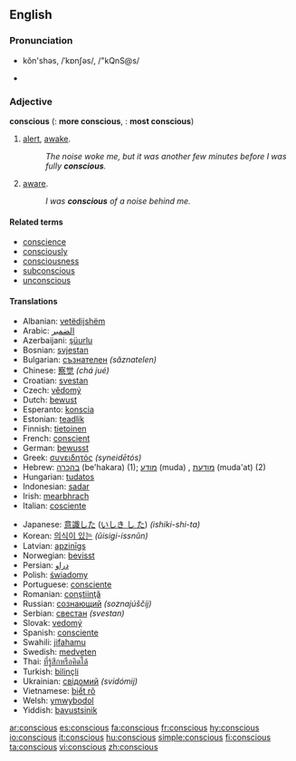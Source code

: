 ==English==
{{COW}}
===Pronunciation===
*kŏn'shəs, /ˈkɒnʃəs/, /"kQnS@s/

*{{audio|en-us-conscious.ogg|Audio (US)}}

===Adjective===
'''conscious'''  ({{compar}}: '''more conscious''', {{superl}}: '''most conscious''')

# [[alert]], [[awake]].
#:''The noise woke me, but it was another few minutes before I was fully '''conscious'''.''
# [[aware]].
#:''I was '''conscious''' of a noise behind me.''

====Related terms====
*[[conscience]]
*[[consciously]]
*[[consciousness]]
*[[subconscious]]
*[[unconscious]]

====Translations====
{{top}}
*Albanian: [[vetëdijshëm]]
*Arabic: [[الضمير]]
*Azerbaijani: [[şüurlu]]
*Bosnian: [[svjestan]]
*Bulgarian: [[съзнателен]] ''(săznatelen)''
*Chinese: [[察觉]] ''(chá jué)''
*Croatian: [[svestan]]
*Czech: [[vědomý]]
*Dutch: [[bewust]]
*Esperanto: [[konscia]]
*Estonian: [[teadlik]]
*Finnish: [[tietoinen]]
*French: [[conscient]]
*German: [[bewusst]]
*Greek: [[συνειδητός]] ''(syneidētós)''
*Hebrew: [[בהכרה]] (be'hakara) (1); [[מודע]] (muda) {{m}}, [[מודעת]] (muda'at) {{f}} (2)
*Hungarian: [[tudatos]]
*Indonesian: [[sadar]]
*Irish: [[mearbhrach]]
*Italian: [[cosciente]]
{{mid}}
*Japanese: [[意識した]] ([[いしき し た]]) ''(ishiki-shi-ta)''
*Korean: [[의식이 있는]] ''(ŭisigi-issnŭn)''
*Latvian: [[apzinīgs]]
*Norwegian: [[bevisst]]
*Persian: [[ﺩﺭﺍﻭ]]
*Polish: [[świadomy]]
*Portuguese: [[consciente]]
*Romanian: [[conştiinţă]]
*Russian: [[сознающий]] ''(soznajúščij)''
*Serbian: [[свестан]] ''(svestan)''
*Slovak: [[vedomý]]
*Spanish: [[consciente]]
*Swahili: [[jifahamu]]
*Swedish: [[medveten]]
*Thai: [[ที่รู้สึกหรือคิดได้]]
*Turkish: [[bilinçli]]
*Ukrainian: [[свідомий]] ''(svidómij)''
*Vietnamese: [[biết rõ]]
*Welsh: [[ymwybodol]]
*Yiddish: [[bavustsinik]]
{{bottom}}

[[ar:conscious]]
[[es:conscious]]
[[fa:conscious]]
[[fr:conscious]]
[[hy:conscious]]
[[io:conscious]]
[[it:conscious]]
[[hu:conscious]]
[[simple:conscious]]
[[fi:conscious]]
[[ta:conscious]]
[[vi:conscious]]
[[zh:conscious]]